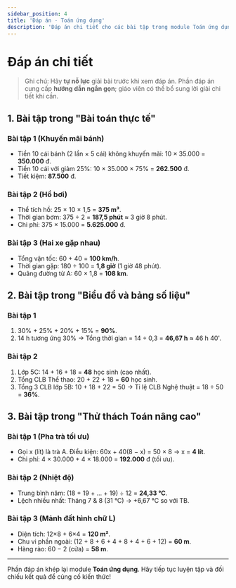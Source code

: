 ```yaml
---
sidebar_position: 4
title: 'Đáp án - Toán ứng dụng'
description: 'Đáp án chi tiết cho các bài tập trong module Toán ứng dụng.'
---
```


# Đáp án chi tiết

> Ghi chú: Hãy **tự nỗ lực** giải bài trước khi xem đáp án. Phần đáp án cung cấp **hướng dẫn ngắn gọn**; giáo viên có thể bổ sung lời giải chi tiết khi cần.

## 1. Bài tập trong "Bài toán thực tế"

### Bài tập 1 (Khuyến mãi bánh)
- Tiền 10 cái bánh (2 lần × 5 cái) không khuyến mãi: 10 × 35.000 = **350.000** đ.  
- Tiền 10 cái với giảm 25%: 10 × 35.000 × 75% = **262.500** đ.  
- Tiết kiệm: **87.500** đ.

### Bài tập 2 (Hồ bơi)
- Thể tích hồ: 25 × 10 × 1,5 = **375 m³**.  
- Thời gian bơm: 375 ÷ 2 = **187,5 phút** ≈ 3 giờ 8 phút.  
- Chi phí: 375 × 15.000 = **5.625.000** đ.

### Bài tập 3 (Hai xe gặp nhau)
- Tổng vận tốc: 60 + 40 = **100 km/h**.  
- Thời gian gặp: 180 ÷ 100 = **1,8 giờ** (1 giờ 48 phút).  
- Quãng đường từ A: 60 × 1,8 = **108 km**.

## 2. Bài tập trong "Biểu đồ và bảng số liệu"

### Bài tập 1
1. 30% + 25% + 20% + 15% = **90%**.  
2. 14 h tương ứng 30% → Tổng thời gian = 14 ÷ 0,3 = **46,67 h** ≈ 46 h 40'.

### Bài tập 2
1. Lớp 5C: 14 + 16 + 18 = **48** học sinh (cao nhất).  
2. Tổng CLB Thể thao: 20 + 22 + 18 = **60** học sinh.  
3. Tổng 3 CLB lớp 5B: 10 + 18 + 22 = 50 → Tỉ lệ CLB Nghệ thuật = 18 ÷ 50 = **36%**.

## 3. Bài tập trong "Thử thách Toán nâng cao"

### Bài tập 1 (Pha trà tối ưu)
- Gọi x (lít) là trà A. Điều kiện: 60x + 40(8 − x) = 50 × 8 → x = **4 lít**.  
- Chi phí: 4 × 30.000 + 4 × 18.000 = **192.000** đ (tối ưu).

### Bài tập 2 (Nhiệt độ)
- Trung bình năm: (18 + 19 + … + 19) ÷ 12 = **24,33 °C**.  
- Lệch nhiều nhất: Tháng 7 & 8 (31 °C) → +6,67 °C so với TB.

### Bài tập 3 (Mảnh đất hình chữ L)
- Diện tích: 12×8 + 6×4 = **120 m²**.  
- Chu vi phần ngoài: (12 + 8 + 6 + 4 + 8 + 4 + 6 + 12) = **60 m**.  
- Hàng rào: 60 − 2 (cửa) = **58 m**.

---

Phần đáp án khép lại module **Toán ứng dụng**. Hãy tiếp tục luyện tập và đối chiếu kết quả để củng cố kiến thức! 